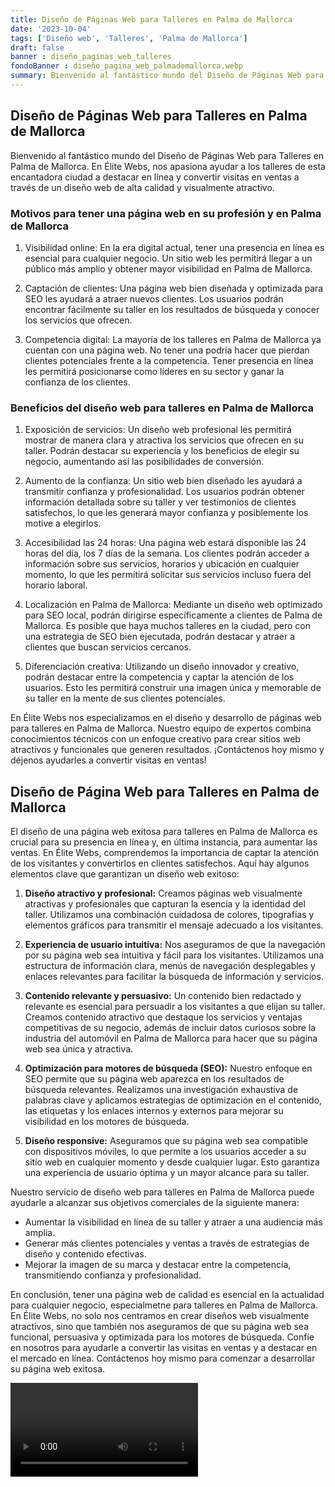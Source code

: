 ```yaml
---
title: Diseño de Páginas Web para Talleres en Palma de Mallorca
date: '2023-10-04'
tags: ['Diseño web', 'Talleres', 'Palma de Mallorca']
draft: false
banner : diseño_paginas_web_talleres
fondoBanner : diseño_pagina_web_palmademallorca.webp
summary: Bienvenido al fantástico mundo del Diseño de Páginas Web para Talleres en Palma de Mallorca. En Élite Webs, nos apasiona ayudar a los talleres de esta encantadora ciudad a destacar en línea y convertir visitas en ventas a través de un diseño web de alta calidad y visualmente atractivo.
---
```


## Diseño de Páginas Web para Talleres en Palma de Mallorca

Bienvenido al fantástico mundo del Diseño de Páginas Web para Talleres en Palma de Mallorca. En Élite Webs, nos apasiona ayudar a los talleres de esta encantadora ciudad a destacar en línea y convertir visitas en ventas a través de un diseño web de alta calidad y visualmente atractivo.

### Motivos para tener una página web en su profesión y en Palma de Mallorca

1. Visibilidad online: En la era digital actual, tener una presencia en línea es esencial para cualquier negocio. Un sitio web les permitirá llegar a un público más amplio y obtener mayor visibilidad en Palma de Mallorca.

2. Captación de clientes: Una página web bien diseñada y optimizada para SEO les ayudará a atraer nuevos clientes. Los usuarios podrán encontrar fácilmente su taller en los resultados de búsqueda y conocer los servicios que ofrecen.

3. Competencia digital: La mayoría de los talleres en Palma de Mallorca ya cuentan con una página web. No tener una podría hacer que pierdan clientes potenciales frente a la competencia. Tener presencia en línea les permitirá posicionarse como líderes en su sector y ganar la confianza de los clientes.

### Beneficios del diseño web para talleres en Palma de Mallorca

1. Exposición de servicios: Un diseño web profesional les permitirá mostrar de manera clara y atractiva los servicios que ofrecen en su taller. Podrán destacar su experiencia y los beneficios de elegir su negocio, aumentando así las posibilidades de conversión.

2. Aumento de la confianza: Un sitio web bien diseñado les ayudará a transmitir confianza y profesionalidad. Los usuarios podrán obtener información detallada sobre su taller y ver testimonios de clientes satisfechos, lo que les generará mayor confianza y posiblemente los motive a elegirlos.

3. Accesibilidad las 24 horas: Una página web estará disponible las 24 horas del día, los 7 días de la semana. Los clientes podrán acceder a información sobre sus servicios, horarios y ubicación en cualquier momento, lo que les permitirá solicitar sus servicios incluso fuera del horario laboral.

4. Localización en Palma de Mallorca: Mediante un diseño web optimizado para SEO local, podrán dirigirse específicamente a clientes de Palma de Mallorca. Es posible que haya muchos talleres en la ciudad, pero con una estrategia de SEO bien ejecutada, podrán destacar y atraer a clientes que buscan servicios cercanos.

5. Diferenciación creativa: Utilizando un diseño innovador y creativo, podrán destacar entre la competencia y captar la atención de los usuarios. Esto les permitirá construir una imagen única y memorable de su taller en la mente de sus clientes potenciales.

En Élite Webs nos especializamos en el diseño y desarrollo de páginas web para talleres en Palma de Mallorca. Nuestro equipo de expertos combina conocimientos técnicos con un enfoque creativo para crear sitios web atractivos y funcionales que generen resultados. ¡Contáctenos hoy mismo y déjenos ayudarles a convertir visitas en ventas!

<GifSeo />

<Cta />

## Diseño de Página Web para Talleres en Palma de Mallorca

El diseño de una página web exitosa para talleres en Palma de Mallorca es crucial para su presencia en línea y, en última instancia, para aumentar las ventas. En Élite Webs, comprendemos la importancia de captar la atención de los visitantes y convertirlos en clientes satisfechos. Aquí hay algunos elementos clave que garantizan un diseño web exitoso:

1. **Diseño atractivo y profesional:** Creamos páginas web visualmente atractivas y profesionales que capturan la esencia y la identidad del taller. Utilizamos una combinación cuidadosa de colores, tipografías y elementos gráficos para transmitir el mensaje adecuado a los visitantes.

2. **Experiencia de usuario intuitiva:** Nos aseguramos de que la navegación por su página web sea intuitiva y fácil para los visitantes. Utilizamos una estructura de información clara, menús de navegación desplegables y enlaces relevantes para facilitar la búsqueda de información y servicios.

3. **Contenido relevante y persuasivo:** Un contenido bien redactado y relevante es esencial para persuadir a los visitantes a que elijan su taller. Creamos contenido atractivo que destaque los servicios y ventajas competitivas de su negocio, además de incluir datos curiosos sobre la industria del automóvil en Palma de Mallorca para hacer que su página web sea única y atractiva.

4. **Optimización para motores de búsqueda (SEO):** Nuestro enfoque en SEO permite que su página web aparezca en los resultados de búsqueda relevantes. Realizamos una investigación exhaustiva de palabras clave y aplicamos estrategias de optimización en el contenido, las etiquetas y los enlaces internos y externos para mejorar su visibilidad en los motores de búsqueda.

5. **Diseño responsive:** Aseguramos que su página web sea compatible con dispositivos móviles, lo que permite a los usuarios acceder a su sitio web en cualquier momento y desde cualquier lugar. Esto garantiza una experiencia de usuario óptima y un mayor alcance para su taller.

Nuestro servicio de diseño web para talleres en Palma de Mallorca puede ayudarle a alcanzar sus objetivos comerciales de la siguiente manera:

- Aumentar la visibilidad en línea de su taller y atraer a una audiencia más amplia.
- Generar más clientes potenciales y ventas a través de estrategias de diseño y contenido efectivas.
- Mejorar la imagen de su marca y destacar entre la competencia, transmitiendo confianza y profesionalidad.

En conclusión, tener una página web de calidad es esencial en la actualidad para cualquier negocio, especialmetne para talleres en Palma de Mallorca. En Élite Webs, no solo nos centramos en crear diseños web visualmente atractivos, sino que también nos aseguramos de que su página web sea funcional, persuasiva y optimizada para los motores de búsqueda. Confíe en nosotros para ayudarle a convertir las visitas en ventas y a destacar en el mercado en línea. Contáctenos hoy mismo para comenzar a desarrollar su página web exitosa.

<Video />

<CtaBot job='Talleres' city='Palma de Mallorca'/>

<Gmaps query='Palma de Mallorca+españa+maps' />
